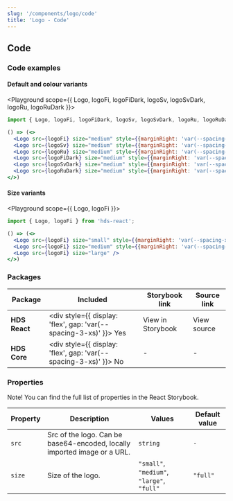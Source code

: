 ```yaml
---
slug: '/components/logo/code'
title: 'Logo - Code'
---
```




## Code

### Code examples 

#### Default and colour variants
<Playground scope={{ Logo, logoFi, logoFiDark, logoSv, logoSvDark, logoRu, logoRuDark }}>

```jsx
import { Logo, logoFi, logoFiDark, logoSv, logoSvDark, logoRu, logoRuDark } from 'hds-react';

() => (<>
  <Logo src={logoFi} size="medium" style={{marginRight: 'var(--spacing-xs)'}} />
  <Logo src={logoSv} size="medium" style={{marginRight: 'var(--spacing-xs)'}} />
  <Logo src={logoRu} size="medium" style={{marginRight: 'var(--spacing-xs)'}} />
  <Logo src={logoFiDark} size="medium" style={{marginRight: 'var(--spacing-xs)', background: 'black'}} />
  <Logo src={logoSvDark} size="medium" style={{marginRight: 'var(--spacing-xs)', background: 'black'}} />
  <Logo src={logoRuDark} size="medium" style={{marginRight: 'var(--spacing-xs)', background: 'black'}} />
</>)
```

</Playground>

#### Size variants
<Playground scope={{ Logo, logoFi }}>


```jsx
import { Logo, logoFi } from 'hds-react';

() => (<>
  <Logo src={logoFi} size="small" style={{marginRight: 'var(--spacing-xs)'}} />
  <Logo src={logoFi} size="medium" style={{marginRight: 'var(--spacing-xs)'}} />
  <Logo src={logoFi} size="large" />
</>)
```

</Playground>


### Packages
| Package           | Included                                                                                        | Storybook link                                                                                      | Source link                                                                                                                                               |
| ----------------- | ----------------------------------------------------------------------------------------------- | --------------------------------------------------------------------------------------------------- | --------------------------------------------------------------------------------------------------------------------------------------------------------- |
| **HDS React**     | <div style={{ display: 'flex', gap: 'var(--spacing-3-xs)' }}><IconCheckCircleFill /> Yes </div> | <Link openInNewTab openInNewTabAriaLabel="Opens in a new tab" href="/storybook/react/?path=/story/components-logo">View in Storybook</Link> | <ExternalLink openInNewTab openInNewTabAriaLabel="Opens in a new tab" href="https://github.com/City-of-Helsinki/helsinki-design-system/tree/master/packages/react/src/components/logo">View source</ExternalLink> |
| **HDS Core**      | <div style={{ display: 'flex', gap: 'var(--spacing-3-xs)' }}><IconCrossCircle /> No </div>      | -                                                                                                   | -                                                                                                                                                         |

### Properties
Note! You can find the full list of properties in the <Link openInNewTab openInNewTabAriaLabel="Opens in a new tab" href="/storybook/react/?path=/story/components-logo">React Storybook.</Link>

| Property              | Description                     | Values                                     | Default value  |
| --------------------- | --------------------------------| ------------------------------------------ | -------------- |
| `src`                 | Src of the logo. Can be base64-encoded, locally imported image or a URL.      | `string`                     | `-`         |
| `size`                | Size of the logo.               | `"small"`, `"medium"`, `"large"`, `"full"` | `"full"`       |
